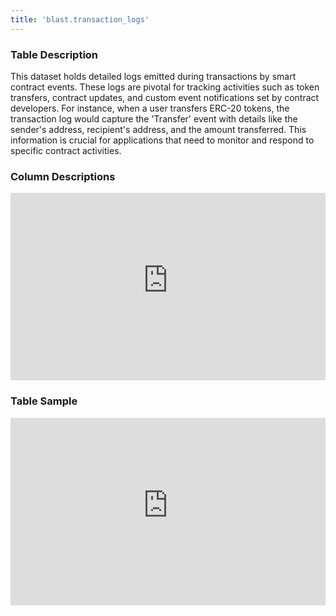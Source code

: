 ```yaml
---
title: 'blast.transaction_logs'
---
```


### Table Description
This dataset holds detailed logs emitted during transactions by smart contract events. These logs are pivotal for tracking activities such as token transfers, contract updates, and custom event notifications set by contract developers. For instance, when a user transfers ERC-20 tokens, the transaction log would capture the 'Transfer' event with details like the sender's address, recipient's address, and the amount transferred. This information is crucial for applications that need to monitor and respond to specific contract activities.
### Column Descriptions

<div>
    <iframe
        src="https://doc-embed-app.chainbasehq.com/columns/blast.transaction_logs"
        width="100%"
        height="300px"
        frameBorder="0"
        scrolling="no"
    ></iframe>
</div>

### Table Sample

<div>
    <iframe
        src="https://doc-embed-app.chainbasehq.com/data/blast.transaction_logs"
        width="100%"
        height="300px"
        frameBorder="0"
        scrolling="no"
    ></iframe>
</div>
